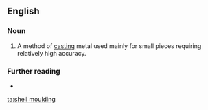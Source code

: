 ==English==

===Noun===
{{en-noun|-}}

# A method of [[casting]] metal used mainly for small pieces requiring relatively high accuracy.

===Further reading===
* {{pedia}}

[[ta:shell moulding]]